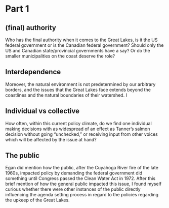 # Part 1


## (final) authority

Who has the final authority when it comes to the Great Lakes, is it the US federal government or is the Canadian federal government? Should only the US and Canadian state/provincial governments have a say? Or do the smaller municipalities on the coast deserve the role? 

## Interdependence

Moreover, the natural environment is not predetermined by our arbitrary borders, and the issues that the Great Lakes face extends beyond the coastlines and the natural boundaries of their watershed. I

## Individual vs collective 

 How often, within this current policy climate, do we find one individual making decisions with as widespread of an effect as Tanner's salmon decision without going "unchecked," or receiving input from other voices which will be affected by the issue at hand? 
 
 
## The public 

Egan did mention how the public, after the Cuyahoga River fire of the late 1960s, impacted policy by demanding the federal government did something until Congress passed the Clean Water Act in 1972. After this brief mention of how the general public impacted this issue, I found myself curious whether there were other instances of the public directly influencing the agenda setting process in regard to the policies regarding the upkeep of the Great Lakes. 

